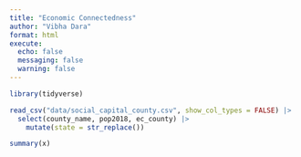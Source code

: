 ```yaml
---
title: "Economic Connectedness"
author: "Vibha Dara"
format: html
execute: 
  echo: false
  messaging: false
  warning: false
---
```



```r
library(tidyverse)
```

```r
read_csv("data/social_capital_county.csv", show_col_types = FALSE) |>
  select(county_name, pop2018, ec_county) |>
    mutate(state = str_replace())
```

```r
summary(x)
```

